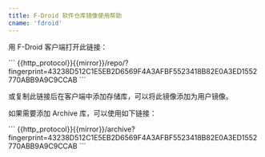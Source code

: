 ```yaml
---
title: F-Droid 软件仓库镜像使用帮助
cname: 'fdroid'
---
```



用 F-Droid 客户端打开此链接：

<CodeBlock>
```
{{http_protocol}}{{mirror}}/repo/?fingerprint=43238D512C1E5EB2D6569F4A3AFBF5523418B82E0A3ED1552770ABB9A9C9CCAB 
```
</CodeBlock>

或复制此链接后在客户端中添加存储库，可以将此镜像添加为用户镜像。

如果需要添加 Archive 库，可以使用如下链接：

<CodeBlock>
```
{{http_protocol}}{{mirror}}/archive?fingerprint=43238D512C1E5EB2D6569F4A3AFBF5523418B82E0A3ED1552770ABB9A9C9CCAB
```
</CodeBlock>
